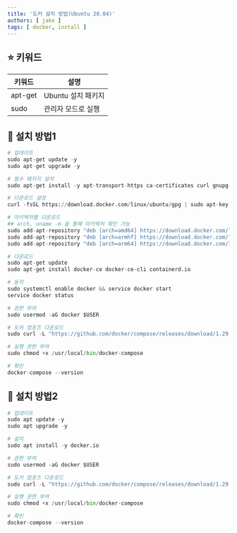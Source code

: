 ```yaml
---
title: '도커 설치 방법(Ubuntu 20.04)'
authors: [ jake ]
tags: [ docker, install ]
---
```


## ⭐ 키워드

| 키워드     | 설명            |
|---------|---------------|
| apt-get | Ubuntu 설치 패키지 |
| sudo    | 관리자 모드로 실행    |

## 🐥 설치 방법1

```python
# 업데이트
sudo apt-get update -y
sudo apt-get upgrade -y

# 필수 패키지 설치
sudo apt-get install -y apt-transport-https ca-certificates curl gnupg-agent software-properties-common

# 다운로드 설정
curl -fsSL https://download.docker.com/linux/ubuntu/gpg | sudo apt-key add -

# 아키텍처별 다운로드
## arch, uname -m 을 통해 아키텍처 확인 가능
sudo add-apt-repository "deb [arch=amd64] https://download.docker.com/linux/ubuntu $(lsb_release -cs) stable"
sudo add-apt-repository "deb [arch=armhf] https://download.docker.com/linux/ubuntu $(lsb_release -cs) stable"
sudo add-apt-repository "deb [arch=arm64] https://download.docker.com/linux/ubuntu $(lsb_release -cs) stable"

# 다운로드
sudo apt-get update
sudo apt-get install docker-ce docker-ce-cli containerd.io

# 동작
sudo systemctl enable docker && service docker start
service docker status

# 권한 부여
sudo usermod -aG docker $USER

# 도커 컴포즈 다운로드
sudo curl -L "https://github.com/docker/compose/releases/download/1.29.2/docker-compose-$(uname -s)-$(uname -m)" -o /usr/local/bin/docker-compose

# 실행 권한 부여
sudo chmod +x /usr/local/bin/docker-compose

# 확인
docker-compose --version
```

## 🐥 설치 방법2

```python
# 업데이트
sudo apt update -y
sudo apt upgrade -y

# 설치
sudo apt install -y docker.io

# 권한 부여
sudo usermod -aG docker $USER

# 도커 컴포즈 다운로드
sudo curl -L "https://github.com/docker/compose/releases/download/1.29.2/docker-compose-$(uname -s)-$(uname -m)" -o /usr/local/bin/docker-compose

# 실행 권한 부여
sudo chmod +x /usr/local/bin/docker-compose

# 확인
docker-compose --version
```
